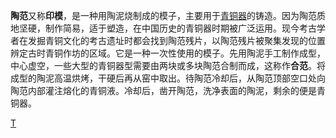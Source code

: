 {{About|印模|陶侃的儿子陶范|陶範 (東晉)|清朝官員陶范|陶範 (官員)}}
{{multiple image
| align  = right
| footer = 春秋时期的铺首外范（左）和车軎内外范（右），现藏[[山西博物院|山西博物院]]。
| image1 = Pottery Mould in Shanxi Museum 01 2011-07.JPG
| width1 = 123
| image2 = Pottery Mould in Shanxi Museum 02 2011-07.JPG
| width2 = 220
}}
'''陶范'''又称'''印模'''，是一种用陶泥烧制成的模子，主要用于[[青铜器|青铜器]]的铸造。因为陶范质地坚硬，制作简易，适于塑造，在中国历史的青铜器时期被广泛运用。现今考古学者在发掘青铜文化的考古遗址时都会找到陶范残片，以陶范残片被聚集发现的位置辨定古时青铜作坊的区域。它是一种一次性使用的模子。先用陶泥手工制作成型，中心虚空，一些大型的青铜器型需要由两块或多块陶范合制而成，这称作'''合范'''。将成型的陶泥高温烘烤，干硬后再从窑中取出。待陶范冷却后，从陶范顶部空口处向陶范内部灌注熔化的青铜液。冷却后，凿开陶范，洗净表面的陶泥，剩余的便是青铜器。

{{Archaeology-stub}}
{{青銅器工藝}}
[[Category:青铜器|T]]